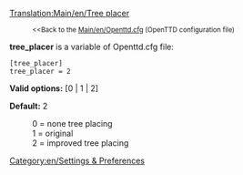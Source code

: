 [[Translation:Main/en/Tree placer]]
:<small><<Back to the [[Main/en/Openttd.cfg]] (OpenTTD configuration file)</small>


'''tree_placer''' is a variable of Openttd.cfg file: 

<pre>
[tree_placer]
tree_placer = 2
</pre>

'''Valid options:''' [0 | 1 | 2]

'''Default:''' 2

:0 = none tree placing
:1 = original
:2 = improved tree placing

[[Category:en/Settings & Preferences]]